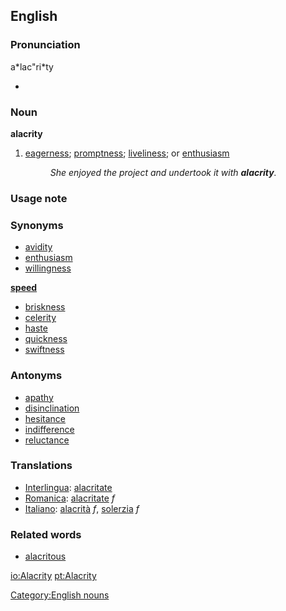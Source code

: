 ==English==
===Pronunciation===
a*lac"ri*ty
*{{audio|en-us-alacrity.ogg|Audio (US)}}

===Noun===
'''alacrity'''
# [[eagerness]]; [[promptness]]; [[liveliness]]; or [[enthusiasm]]
#:''She enjoyed the project and undertook it with '''alacrity'''.''

===Usage note===

===Synonyms===
* [[avidity]]
* [[enthusiasm]]
* [[willingness]]
'''[[speed]]'''
* [[briskness]]
* [[celerity]]
* [[haste]]
* [[quickness]]
* [[swiftness]]

===Antonyms===
* [[apathy]]
* [[disinclination]]
* [[hesitance]]
* [[indifference]]
* [[reluctance]]

===Translations===
*[[Interlingua]]: [[alacritate]]
*[[Romanica]]: [[alacritate]] ''f''
*[[Italiano]]: [[alacrità]] ''f'', [[solerzia]] ''f''

===Related words===
* [[alacritous]]

[[Category:English nouns]]

[[io:Alacrity]]
[[pt:Alacrity]]